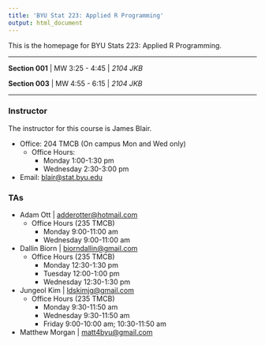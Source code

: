 ```yaml
---
title: 'BYU Stat 223: Applied R Programming'
output: html_document
---
```


This is the homepage for BYU Stats 223: Applied R Programming.

---

**Section 001** | MW 3:25 - 4:45 | *2104 JKB*


**Section 003** | MW 4:55 - 6:15 | *2104 JKB*

---

### Instructor
The instructor for this course is James Blair.

* Office: 204 TMCB (On campus Mon and Wed only)
  * Office Hours:
    * Monday 1:00-1:30 pm
    * Wednesday 2:30-3:00 pm
* Email: [blair@stat.byu.edu](mailto:blair@stat.byu.edu)

### TAs
* Adam Ott | [adderotter@hotmail.com](mailto:adderotter@hotmail.com)
  * Office Hours (235 TMCB)
    - Monday 9:00-11:00 am
    - Wednesday 9:00-11:00 am
    
* Dallin Biorn | [biorndallin@gmail.com](mailto:biorndallin@gmail.com)
  * Office Hours (235 TMCB)
      - Monday 12:30-1:30 pm
      - Tuesday 12:00-1:00 pm
      - Wednesday 12:30-1:30 pm

* Jungeol Kim | [ldskimjg@gmail.com](mailto:ldskimjg@gmail.com)
  * Office Hours (235 TMCB)
    - Monday 9:30-11:50 am
    - Wednesday 9:30-11:50 am
    - Friday 9:00-10:00 am; 10:30-11:50 am
    
* Matthew Morgan | [matt4byu@gmail.com](mailto:matt4byu@gmail.com)